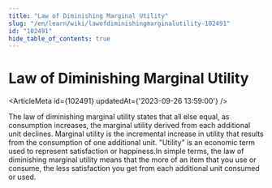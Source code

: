 ```yaml
---
title: "Law of Diminishing Marginal Utility"
slug: "/en/learn/wiki/lawofdiminishingmarginalutility-102491"
id: "102491"
hide_table_of_contents: true
---
```



# Law of Diminishing Marginal Utility

<ArticleMeta id={102491} updatedAt={'2023-09-26 13:59:00'} />
<div className='border-solid border-b border-t-0 my-4 border-[var(--ifm-color-gray-300)]' />

The law of diminishing marginal utility states that all else equal, as consumption increases, the marginal utility derived from each additional unit declines. Marginal utility is the incremental increase in utility that results from the consumption of one additional unit. "Utility" is an economic term used to represent satisfaction or happiness.In simple terms, the law of diminishing marginal utility means that the more of an item that you use or consume, the less satisfaction you get from each additional unit consumed or used.
